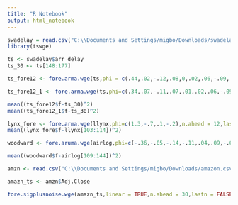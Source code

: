 ```yaml
---
title: "R Notebook"
output: html_notebook
---
```


```r
swadelay = read.csv("C:\\Documents and Settings/migbo/Downloads/swadelay.csv")
library(tswge)
```

```r
ts <- swadelay$arr_delay
ts_30 <- ts[148:177]
```

```r
ts_fore12 <- fore.arma.wge(ts,phi = c(.44,.02,-.12,.08,0,.02,.06,-.09,.06,.07,.02,.37),n.ahead = 30,lastn = TRUE,limits = FALSE)
```
```r
ts_fore12_1 <- fore.arma.wge(ts,phi=c(.34,.07,-.11,.07,.01,.02,.06,-.09,.05,.07,.02,.39),theta = -.12,n.ahead = 30,lastn = TRUE,limits = FALSE)
```
```r
mean((ts_fore12$f-ts_30)^2)
mean((ts_fore12_1$f-ts_30)^2)
```
```r
lynx_fore <- fore.arma.wge(llynx,phi=c(1.3,-.7,.1,-.2),n.ahead = 12,lastn = TRUE,limits = FALSE)
mean((lynx_fore$f-llynx[103:114])^2)
```


```r
woodward <- fore.aruma.wge(airlog,phi=c(-.36,-.05,-.14,-.11,.04,.09,-.02,.02,.17,.03,-1,-.38),d = 1,s=12,n.ahead = 36,lastn = TRUE,plot = TRUE,limits = FALSE)

mean((woodward$f-airlog[109:144])^2)
```
```r
amzn <- read.csv("C:\\Documents and Settings/migbo/Downloads/amazon.csv")
```

```r
amazn_ts <- amzn$Adj.Close

fore.sigplusnoise.wge(amazn_ts,linear = TRUE,n.ahead = 30,lastn = FALSE,limits = FALSE)
```

